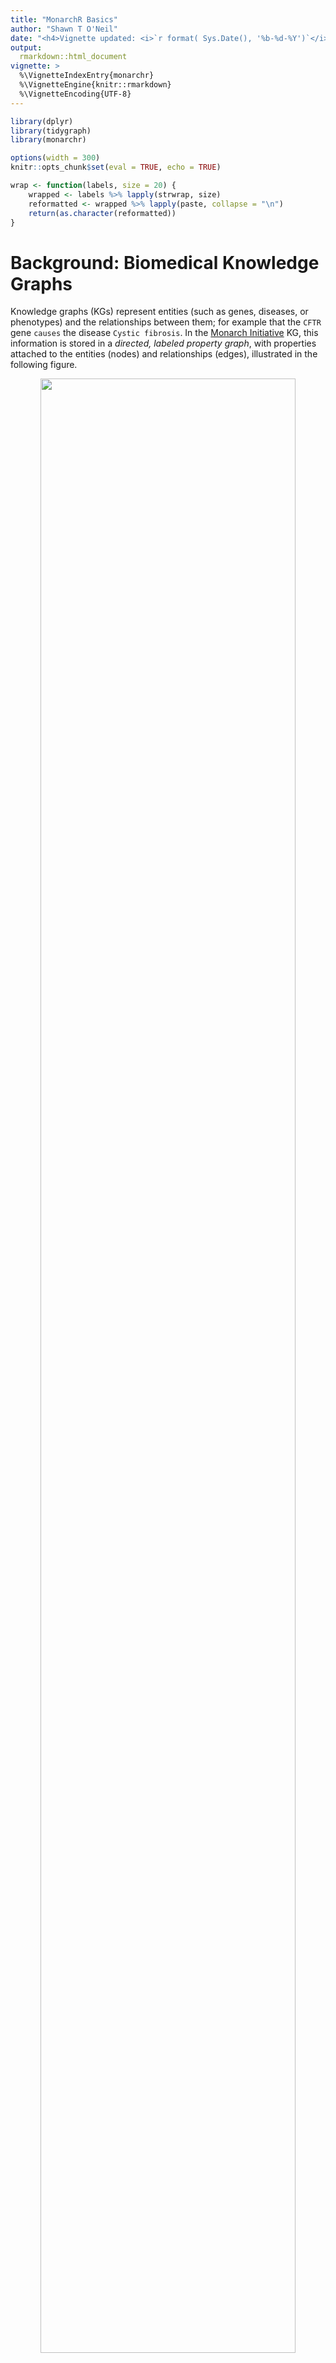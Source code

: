 ```yaml
---
title: "MonarchR Basics"
author: "Shawn T O'Neil"
date: "<h4>Vignette updated: <i>`r format( Sys.Date(), '%b-%d-%Y')`</i></h4>"
output:
  rmarkdown::html_document
vignette: >
  %\VignetteIndexEntry{monarchr}
  %\VignetteEngine{knitr::rmarkdown}
  %\VignetteEncoding{UTF-8}
---
```


```r
library(dplyr)
library(tidygraph)
library(monarchr)

options(width = 300)
knitr::opts_chunk$set(eval = TRUE, echo = TRUE)

wrap <- function(labels, size = 20) {
	wrapped <- labels %>% lapply(strwrap, size)
	reformatted <- wrapped %>% lapply(paste, collapse = "\n")
	return(as.character(reformatted))
}
```


# Background: Biomedical Knowledge Graphs

Knowledge graphs (KGs) represent entities (such as genes, diseases, or phenotypes) and
the relationships between them; for example that the `CFTR` gene `causes` the disease
`Cystic fibrosis`. In the [Monarch Initiative](https://monarchiniative.org) KG, this
information is stored in a *directed, labeled property graph*, with properties
attached to the entities (nodes) and relationships (edges), illustrated in the following figure.

<center>![](assets/cftr_cf_edge.png){width=90%}</center>

The [KGX format](https://github.com/biolink/kgx/blob/master/specification/kgx-format.md) used by 
Monarch is simple:

* Nodes must have an `id` property
* Nodes must have a `category` property, as a multi-valued set of category labels
* Edges must have `subject`, `predicate`, and `object` properties, representing the source, relationship, and destination of the edge.
* Nodes and edges may have additional properties, and these may be multi-valued.

The `monarchr` package uses `tidygraph` to represent this information, which stores node and edge
information in tables. List columns are used for multi-valued properties. The following query finds all
of the sub-types of [Neimann-Pick Disease](https://monarchinitiative.org/MONDO:0001982), and all of the
genes associated with those.


```r
# MONDO:0001982 Niemann-Pick Disease (13 subtypes)

g <- monarch_engine() |>
  fetch_nodes(query_ids = c("MONDO:0001982")) |>
	expand(predicates = "biolink:subclass_of", direction = "in", transitive = TRUE) |>
	expand(result_categories = "biolink:Gene")

plot(g)
g
```

As this example hints, `monarchr` supports different query "engines", 
fetching nodes by specified criteria, and expanding on fetched subgraphs by 
following specified relationship criteria. The primary `monarch_engine()` is backed
by the Monarch Initiative cloud-hosted Neo4j database, a generic `neo4j_engine()`
supports self-hosted Neo4j graphs, and `file_engine()` loads KGs hosted at
`https://kghub.org`.


Because `monarchr` utilizes [`tidygraph`](https://tidygraph.data-imaginist.com/) which is built on on [`igraph`](https://r.igraph.org/), it is supported by a broad ecosystem, including [packages](https://ggraph.data-imaginist.com/) for [visualization](https://datastorm-open.github.io/visNetwork/), [exploratory analyses](https://r-ega.net/), graph [munging](https://tidygraph.data-imaginist.com/reference/index.html) and [algorithms](https://r.igraph.org/reference/index.html),  [matching](https://cran.r-project.org/web/packages/iGraphMatch/vignettes/iGraphMatch.html), and [graph neural networks](https://rpubs.com/giancarlo_vercellino/spinner). This package also relies on the efficient [`neo2R`](https://cran.r-project.org/web/packages/neo2R/index.html) client for Neo4j queries, supporting 
bulk, paged results from large graphs.


# Engines

Two kinds of engines are supported, providing largely the same functionality: one supporting access to [Neo4j graph databases](https://neo4j.com/), and another supporting file-based access to TSV-formatted `.tar.gz` KGs hosted at [kghub.io](https://kghub.io). Regardless of source, KGs must conform to the [KGX specification](https://github.com/biolink/kgx/blob/master/specification/kgx-format.md).

The most accessible engine provided by `monarchr` is the `monarch_engine()`, designed to access the cloud-hosted [Monarch Initiative](https://monarchiniatiative.org) KG. No parameters needed:

```r
monarch <- monarch_engine()
```

Using another Neo4j database is as simple as specifying a Neo4j [Bolt](https://neo4j.com/docs/operations-manual/current/configuration/ports/) endpoint, and username and password if required. This may be used to host your own Neo4j database for efficient KG access, based on the Monarch Neo4j [docker deployment](https://github.com/monarch-initiative/monarch-neo4j). 

```r
# neodb <- neo4j_engine("http://localhost:7687", username = "user", password = "pass")
```

Finally, the `file_engine()` provides KG access to KGX-formatted, `.tar.gz` files containing tab-separated `*_nodes.tsv` and `*_edges.tsv` files. The package comes bundled with a version of the MONDO ontology KG for demonstration purposes. You can also provide a local file path, or a URL to a remote file, which will be downloaded to the current working directory.

```r
filename <- system.file("extdata", "mondo_kgx_tsv.tar.gz", package = "monarchr")
# filename <- "https://kghub.io/kg-obo/mondo/2024-03-04/mondo_kgx_tsv.tar.gz"

print(filename)

mondo <- file_engine(filename)
```

# Fetching Nodes

Engines support a `fetch_nodes()` function for pulling nodes by specified criteria. The simplist is to simply provide
a set of IDs:

```r
g <- monarch |>
	fetch_nodes(query_ids = c("MONDO:0009061", "HGNC:1884"))

g
```
Note that *even though `fetch_nodes()` returns a graph, the result never includes edges*. It's fetch *nodes*. Edges are fetched via `expand()`, described below.

It is also possible to specify an expression describing the nodes to fetch. For example, we can fetch all of the nodes where `in_taxon_label` equals `"Homo sapiens"` using R syntax. For this example, we'll also use the `limit` feature to fetch a maximum
number of nodes.^[The default is `limit = NULL`, in which case all results are fetched, in incremental page queries in the case of Neo4j-backed engines.]

```r
h_sapiens_nodes <- monarch |>
	fetch_nodes(in_taxon_label == "Homo sapiens", limit = 20)
h_sapiens_nodes
```

<!-- As with `neo4j_engine()`, the `search_nodes()` function uses a regex-based search against specific node properties, configurable via engine "preferences." -->

<!-- ## Engine Preferences -->

<!-- Knowledge graphs provide a very broad range of information. Both nodes and edges have many properties--for cystic fibrosis these include `name`, `description`, `provided_by`, and `in_taxon_label`, to name a few. Some of those properties take multiple values, including the important `category` property for nodes--for cystic fibrosis this property includes `biolink:BiologicalEntity`, `biolink:Disease`, `biolink:Entity`, `biolink:NamedThing`, and `biolink:ThingWithTaxon`, again to name just a few. -->

<!-- With so much information available, it can be helpful to prioritize the most immediately relevant. This is handled in `monarchr` by engines, which are created with a set of *preferences* to specify how graph data are represented. The set of defaults can be reviewed via an engine's `preferences`: -->

<!-- ```{r file_engine_default_prefs, eval=TRUE, echo=TRUE} -->
<!-- filename <- system.file("extdata", "mondo_kgx_tsv.tar.gz", package = "monarchr") -->

<!-- e <- file_engine(filename) -->

<!-- e$preferences -->
<!-- ``` -->
<!-- These preferences affect the following behavior: -->

<!-- - `category_priority`: a vector of node `category` values to prioritize when determining the `pcategory` (primary category) column. If any category values in the node match one of these, the first preferences-specified one is used, otherwise the first category listed for the node is used. -->
<!-- - `node_search_properties`: a vector of node properties to search when using `search_nodes()`. Does not apply to `monarch_engine()` which uses the Monarch keyword search API. -->
<!-- - `node_property_priority`: specifies which node property columns should be listed first when printing. -->
<!-- - 'edge_property_priority': specifies which edgeproperty columns should be listed first when printing. -->

<!-- These can be overridden when creating an engine; in this example, we specify for a `file_engine()` that `search_nodes()` should only apply to the `name` property: -->

<!-- ```{r file_engine, eval=TRUE, echo=TRUE} -->
<!-- filename <- system.file("extdata", "mondo_kgx_tsv.tar.gz", package = "monarchr") -->
<!-- g <- file_engine(filename, -->
<!-- 								 preferences = list(node_search_properties = c("name"))) |> -->
<!-- 	search_nodes("cystic fibrosis", limit = 5) -->

<!-- g -->
<!-- ``` -->

<!-- # Searching and Fetching Nodes -->

<!-- *Note: the functions described here fetch nodes from a knowledge graph, but not any edges between them. See `expand()` below for querying relationships.* -->

<!-- As mentioned above, `search_nodes()` uses the Monarch search API when used with a `monarch_engine()`, but a regex-based field search when using a file-based or generic Neo4j engine. In these latter cases, the search term is expanded as `.*<search term>.*` to match within longer text, and allows the inclusion of regular expression syntax, e.g. `(cystic fibrosis)|(CFTR)`.  -->

<!-- For all engines, `search_nodes()` provides a `category` parameter to limit the matching nodes to those with one of the specified categories, and a `limit` parameter to limit the number of resulting nodes. -->

<!-- ```{r search_fancy, eval=TRUE, echo=TRUE} -->
<!-- g <- monarch_engine() |> -->
<!-- 	search_nodes("cystic fibrosis", category = c("biolink:Gene", "biolink:PhenotypicFeature"), limit = 50) -->

<!-- g -->
<!-- ``` -->

<!-- Nodes can also be fetched with the `fetch_nodes()` function. Specifying a set of `query_ids` fetches just those nodes: -->

<!-- ```{r fetch_nodes_query_ids, eval=TRUE, echo=TRUE} -->
<!-- g <- monarch_engine() |> -->
<!-- 	fetch_nodes(query_ids = c("MONDO:0009061", "HGNC:1884")) -->

<!-- g -->
<!-- ``` -->

<!-- We can also get nodes in bulk by specifying an expression over node properties; `fetch_nodes()` also supports a `limit` parameter, -->
<!-- which we use here just to keep the size of the query small (the `monarch_engine()` will fetch large numbers of nodes, but this is  -->
<!-- slow compared to file-based KGs). -->

<!-- ```{r fetch_nodes_taxon, eval=TRUE, echo=TRUE} -->
<!-- g <- monarch_engine() |> -->
<!-- fetch_nodes(in_taxon_label == "Homo sapiens", limit = 5) -->

<!-- g -->
<!-- ``` -->

<!-- The `%in_list%` infix function to query for existence of an entry in a multi-valued property like `category`.^[R's `%in%` isn't appropriate in this case, because it does not work as a membership filter values in list columns.] Let's get some diseases. -->


<!-- ```{r fetch_nodes_diseases, eval=TRUE, echo=TRUE} -->
<!-- g <- monarch_engine() |> -->
<!-- fetch_nodes("biolink:Disease" %in_list% category, limit = 5) -->

<!-- g -->
<!-- ``` -->

<!-- This special `%in_list%` operator is limited: it only supports length-one vectors on the left hand side and node property names on the right hand side. A query like `c("biolink:Disease", "biolink:Gene") %in_list% category` will not work, neither will something like `in_taxon_label %in_list% c("Homo sapiens", "Mus musculus")`. Fortunately, the query syntax supports combinations with `&` and `|` like regular R syntax: -->

<!-- ```{r fetch_nodes_diseases_multi, eval=TRUE, echo=TRUE} -->
<!-- g <- monarch_engine() |> -->
<!--   fetch_nodes("biolink:Disease" %in_list% category | ("biolink:Gene" %in_list% category & in_taxon_label == "Homo sapiens"), limit = 5) -->

<!-- g -->
<!-- ``` -->

<!-- See `help(fetch_nodes)` for more details. Finally, note that `pcategory` (the "primary category") is not a queryable property, since it is not part of the knowledge graph being accessed by the engine, but rather added by the engine as part of the fetched result. -->


<!-- # Expanding on a Query Graph -->

<!-- The `search_nodes()` and `fetch_nodes()` functions retrieve sets of nodes from a knowledge graph engine, but they do not provide any associated edges. Instead, edges (and the nodes they connect to) are added to a query graph by "expanding" into the larger KG provided by the engine. This example first fetches the node for cystic fibrosis, and then expands the resulting graph by fetching all nodes connected by `biolink:has_phenotype` relationships.^[Actually, an engine does this expansion, by taking a query graph and expanding into it's backing KG. We can call `expand()` directly on a previously generated graph however, because graphs remember their most-recent engine, and pass the request onto that engine. In theory, this architecture allows connecting information across multiple engines and knowledge graphs, but this has not been developed or tested yet.] -->

<!-- ```{r expand_1, eval=TRUE, echo=TRUE} -->
<!-- g <- monarch_engine() |> -->
<!--   fetch_nodes(query_ids = c("MONDO:0009061")) |> -->
<!-- 	expand(predicates = "biolink:has_phenotype") -->

<!-- g -->
<!-- ``` -->

<!-- Here, `fetch_nodes()` is used to fetch a single node from the engine; this is passed to `expand()` to find nodes  -->




































<!-- MonarchR is designed to support user-friendly queries against Knowledge Graphs -->
<!-- (KGs), specifically the cloud-hosted [Monarch Initiative](https://monarchinitiative.org) KG, -->
<!-- or other [KGX formatted](https://github.com/biolink/kgx/blob/master/specification/kgx-format.md) KGs available at [kghub.org](https://kghub.org). -->

<!-- To support these different data sources, large knowledge graphs are represented -->
<!-- as *engines*. The easiest engine to use is the `monarch_engine()`, which we -->
<!-- can use to get nodes  -->


<!-- It is in early development and testing, and relies upon publicly-available services managed by the Monarch Initiative. -->

<!-- Briefly, a graph stored in a local variable represents a subsets of nodes and/or edges from the larger KG. These local graphs are also [`tidygraph`](https://tidygraph.data-imaginist.com/) objects (which are [igraph](https://r.igraph.org/)s) providing a large range of graph-related functionality. -->

<!-- First, let's load some useful libraries: -->

<!-- ```{r library, message=FALSE} -->
<!-- library(monarchr) -->
<!-- library(dplyr) -->
<!-- library(tidygraph) -->
<!-- #library(kableExtra) # for kbl() table output formatting -->
<!-- #library(ggraph) -->
<!-- #library(ggiraph) -->
<!-- ``` -->

<!-- ### Searching by ID or Keyword -->

<!-- The `query_ids()` function returns matching nodes, while `monarch_search()` function uses the keyword search [API](https://api-v3.monarchinitiative.org/v3/docs), returning up to `limit` nodes. Neither function returns any edges that might exist between those nodes. -->

<!-- ```{r search} -->
<!-- # id lookup -->
<!-- eds_hits <- query_ids(c("MONDO:0007525", "MONDO:0020066", "MONDO:0034021")) -->
<!-- # or search -->
<!-- eds_hits <- monarch_search("Ehlers-danlos syndrome", limit = 3) -->


<!-- nodes(eds_hits) -->
<!-- edges(eds_hits) -->
<!-- ``` -->

<!-- ### Easily manipulate node or edge data -->

<!-- Tidygraphs are stored as node and edge dataframes; we can "activate" one or the other to manipulate it, or extract it with `as_tibble()`. Let's add a `source` to these nodes of `"search"`, and print the node table. -->

<!-- ```{r manipulate} -->
<!-- eds_hits <- eds_hits %>% -->
<!-- 	activate(nodes) %>% -->
<!-- 	mutate(source = "search") %>% -->
<!-- 	select(id, source, everything()) # move new source col to 2nd position -->

<!-- nodes(eds_hits) -->
<!-- ``` -->

<!-- ### PCategory -->

<!-- The `pcategory` column is a unique addition of MonarchR: typically, nodes are annotated with multiple categories, which is stored in the `category` field in the KG. These tend to relate to ontological concepts, in that a `biolink:Disease` is also a `biolink:BiologicalEntity` and `biolink:NamedThing`. Typically, one of these is most of interest in application. Rather than try and determine this "primary" category of interest from the data, we set a priority list of categories to use, choosing the first available prioritized category, or the first category available as a fallback. This can be configured via the `kg_prefs` option should you so choose: -->

<!-- ```{r pcategory} -->
<!-- options("kg_prefs") -->
<!-- ``` -->

<!-- ### Neighborhood Summarization -->

<!-- Let's see what kinds of connections exist in the broader graph for these nodes, which is a good idea before we go and fetch some of them. We can summarize the nodes in the surrounding neighborhood, or the edges: -->

<!-- ```{r neighborhood} -->
<!-- library(knitr) -->
<!-- summarize_neighborhood(eds_hits, summarize = "nodes") -->
<!-- summarize_neighborhood(eds_hits, summarize = "edges") -->
<!-- ``` -->

<!-- Looking at the neighborhood node summary, there are quite a few phenotypes connected to these diseases, 30 other diseases, and 3 genes. -->

<!-- To see what kinds types of relationships these are, we can look at the neighborhood edge summary, which breaks down the set of edges connected to these nodes in a more complex way. Each row represents a set of connections from *query* nodes in our graph `g`, to *result* nodes in the surrounding neighborhood, broken out by the category of the query and result nodes. Note that predicate may be either direction here: result genes -cause-\> our query diseases, but our query diseases -have-\> result phenotypes. Finally, for accuracy the grouping is actually the full category list and the `pcategory` is defined from those, but in practice `pcategory` is a good descriptor. -->

<!-- ### Fetching edges -->

<!-- In this example we can see that there are two links from our diseases (potentially from the same one) to genes via `biolink:gene_associated_with_disease`, and one connected to a gene via `biolink:causes`. There are also two kinds of connections to Phenotypes: `biolink:has_phenotype` and `biolink:has_mode_of_inheritance`. Let's fetch the connections to genes: -->

<!-- ```{r fetch-edges} -->
<!-- eds_with_genes <- eds_hits |> -->
<!-- 	fetch_edges(result_categories = "biolink:Gene") -->

<!-- eds_with_genes -->
<!-- ``` -->

<!-- Notice that our `source` column is still there: we added it as a custom column to the `nodes` data earlier, but now new nodes have been been filled with `NA` values. We can fix this up as we pull in the data. This ability to easily modify, filter and otherwise manipulate the graph data via tabular primitives is a powerful feature of `tidygraph`, this [blog post](https://www.data-imaginist.com/posts/2017-07-07-introducing-tidygraph/) is a good introduction to more. -->

<!-- ```{r fetch-deges-2} -->
<!-- eds_with_genes <- eds_hits |> -->
<!-- 	fetch_edges(result_categories = "biolink:Gene") |> -->
<!-- 	activate(nodes) |> -->
<!-- 	mutate(source = replace_na(source, "genelinks")) -->

<!-- eds_with_genes -->
<!-- # summarize the outgoing edges connected to the graph so far -->
<!-- # summarize_neighborhood(eds_with_genes, direction = "out", summarize = "edges") -->
<!-- ``` -->

<!-- The `fetch_edges` function allows us to narrow which edges to fetch by specifying the directionality, as well as sets of predicates and result (neighborhood) node categories allowed. We have diseases and connected genes: let's pull in further connections to either Phenotypes or Genes, via outgoing has_phenotype or interacts_with relationships: -->

<!-- ```{r fetch-edges-3} -->
<!-- eds_with_genes_phenos_expanded <- eds_with_genes |> -->
<!-- 	fetch_edges(direction = "out",  -->
<!-- 							predicates = c("biolink:has_phenotype", "biolink:interacts_with"), -->
<!-- 							result_categories = c("biolink:Gene", "biolink:PhenotypicFeature")) -->

<!-- eds_with_genes_phenos_expanded -->
<!-- ``` -->

<!-- ### Visualization -->

<!-- Let's create a quick visualization: -->

<!-- ```{r visualization} -->
<!-- ggraph(eds_with_genes_phenos_expanded, layout = "fr") + -->
<!-- 	geom_edge_link(aes(color = predicate)) + -->
<!-- 	geom_node_point(aes(color = pcategory)) -->
<!-- ``` -->

<!-- ### Graph joins -->

<!-- For our next trick, let's find all the phenotypes connected to genes associated with FA and Cystic Fibrosis. We'll then find the intersection of those phenotypes with an inner join on the nodes. -->

<!-- ```{r graph-joins} -->
<!-- fa <- monarch_search("Fanconi anemia", limit = 1) %>% -->
<!-- 	fetch_edges(result_categories = "biolink:Gene") %>% -->
<!-- 	fetch_edges(direction = "out", predicates = "biolink:has_phenotype") -->

<!-- cf <- monarch_search("Cystic Fibrosis", limit = 1) %>% -->
<!-- 	fetch_edges(result_categories = "biolink:Gene") %>% -->
<!-- 	fetch_edges(direction = "out", predicates = "biolink:has_phenotype") -->

<!-- shared_nodes <- inner_join(nodes(fa), nodes(cf)) -->
<!-- shared_nodes -->
<!-- ``` -->

<!-- Let's see these in context, by doing a full join on our EDS and CF graphs, then keeping only nodes that are either diseases, genes, or one of these shared phenotypes: -->

<!-- ```{r graph-joins-2} -->
<!-- merged <- fa %>% -->
<!-- 	graph_join(cf) %>% -->
<!-- 	activate(nodes) %>% -->
<!-- 	filter(pcategory %in% c("biolink:Gene", "biolink:Disease") | id %in% shared_nodes$id) -->

<!-- ggraph(merged, layout = "fr") + -->
<!-- 	geom_edge_link(aes(color = predicate)) + -->
<!-- 	geom_node_point(aes(color = pcategory)) -->
<!-- ``` -->

<!-- ### Transitivity -->

<!-- The `fetch_edges` function can also be used to fetch edges transitively. For example, if we were to try and look for genes connected to the first hit for Ehlers-Danlos Syndrome, we would find none. However, we can use the `transitive` parameter to find genes connected to diseases that are subclasses of Ehlers-Danlos Syndrome, and then pull in the genes from there. -->

<!-- ```{r transitivity} -->
<!-- eds_with_subtypes <- monarch_search("Ehlers-danlos syndrome", limit = 1) |> -->
<!-- 	fetch_edges(direction = "in", predicates = "biolink:subclass_of", transitive = TRUE) |> -->
<!-- 	fetch_edges(result_categories = "biolink:Gene") -->

<!-- # plot -->
<!-- ggraph(eds_with_subtypes, layout = "sugiyama") + -->
<!-- 	geom_edge_link(aes(color = predicate)) + -->
<!-- 	geom_node_point(aes(color = pcategory)) + -->
<!-- 	coord_flip() -->
<!-- ``` -->

<!-- When using `transitive = TRUE`, each relationship type will traversed separately and the results joined. It's always wise to use `transitive = TRUE` with caution, as it can result in a large number of edges being fetched, and always indicate a direction of `"in"` or `"out"` to avoid fetching the entire KG. -->

<!-- ### Ancestors and Descendants -->

<!-- With some creativity, we do quite quite a lot with these few primitives. For example, from an initial search of 5 hits for EDS, we can visualize all of their ancestors. We can do the same for descendants. Note that these will find edges between the nodes in the search results, as well as intermediate nodes. -->

<!-- ```{r ancestors-descendants} -->
<!-- eds_search <- monarch_search("Ehlers-danlos syndrome", limit = 5) %>% -->
<!-- 	activate(nodes) %>% -->
<!-- 	mutate(source = "search") -->

<!-- eds_search_ancestors <- eds_search |> -->
<!-- 	fetch_edges(direction = "out", predicates = "biolink:subclass_of", transitive = TRUE) %>% -->
<!-- 	activate(nodes) %>% -->
<!-- 	mutate(source = replace_na(source, "ancestors")) -->

<!-- eds_search_descendants <- eds_search |> -->
<!-- 	fetch_edges(direction = "in", predicates = "biolink:subclass_of", transitive = TRUE) %>% -->
<!-- 	activate(nodes) %>% -->
<!-- 	mutate(source = replace_na(source, "descendants")) -->

<!-- ggraph(eds_search_ancestors, layout = "sugiyama") + -->
<!-- 		geom_edge_link(aes(color = predicate)) + -->
<!-- 		geom_node_point(aes(color = source)) + -->
<!-- 		coord_flip() -->

<!-- ggraph(eds_search_descendants, layout = "sugiyama") + -->
<!-- 		geom_edge_link(aes(color = predicate)) + -->
<!-- 		geom_node_point(aes(color = source)) + -->
<!-- 		coord_flip() -->
<!-- ``` -->

<!-- Let's see the full join of this data, and if we take the inner join of the nodes, we should see just how our 5 search results are connected to each other (via intermediary nodes if necessary). -->

<!-- ```{r ancestors-descendants-2} -->
<!-- merged <- eds_search_ancestors |>  -->
<!-- 	graph_join(eds_search_descendants) -->

<!-- ggraph(merged, layout = "sugiyama") + -->
<!-- 		geom_edge_link(aes(color = predicate)) + -->
<!-- 		geom_node_point(aes(color = source)) + -->
<!-- 		coord_flip() -->

<!-- inner <- eds_search_ancestors %>% -->
<!-- 	activate(nodes) %>% -->
<!-- 	inner_join(nodes(eds_search_descendants)) -->

<!-- ggraph(inner, layout = "sugiyama") + -->
<!-- 		geom_edge_link(aes(color = predicate)) + -->
<!-- 		geom_node_point(aes(color = source)) + -->
<!-- 		coord_flip() -->
<!-- ``` -->

<!-- ### Lists of graphs -->

<!-- As a functional language, R provides powerful features for working with lists of data. In this example we begin with a graph with 5 disease nodes of interest; we use `explode()` to split the graph into a list of 5 single-node graphs, then use `lapply()` to work with these in parallel, fetching neighborhoods, extracting the nodes data, and removing the original searched nodes based on the `source` column we added earlier. -->

<!-- ```{r list-of-graphs} -->
<!-- eds_search %>%                                                 # starting with a graph with 5 disease nodes -->
<!-- 	explode() %>%                                                # split into a list of 5 single-node graphs -->
<!-- 	lapply(fetch_edges) %>%                                      # fetch neighborhood edges for each graph  -->
<!-- 	lapply(nodes) %>%                                            # extract nodes df from each graph -->
<!-- 	lapply(function(nodes_df) {filter(nodes_df, is.na(source))}) # remove original searched nodes from each df -->
<!-- ``` -->

<!-- ## Session info -->

<!-- ```{r} -->
<!-- utils::sessionInfo() -->
<!-- ``` -->

